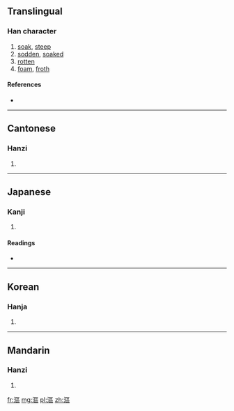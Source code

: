 {{also|沤}}
==Translingual==

===Han character===
{{Han char|rn=85|rad=水|as=11|sn=14|four=3111<sub>6</sub>|canj=水尸口口 (ESRR)}}

# [[soak]], [[steep]]
# [[sodden]], [[soaked]]
# [[rotten]]
# [[foam]], [[froth]]

====References====
* {{Han ref|kx=0646.030|dkj=18139|dj=1055.060|hdz=31719.030|uh=6F1A|ud=28442|bh=E278|bd=57976}}

----

==Cantonese==

===Hanzi===
{{yue-hanzi|jyut=|y=au1, au3|sim=沤}}

# {{defn|Cantonese|sort=水11}}

----

==Japanese==

===Kanji===
{{ja-kanji|grade=|rs=水11}}

# {{defn|Japanese|sort=水11}}

====Readings====
* {{ja-readings|on=[[おう]] (ō), [[う]] (u)|kun=[[ひたす]] (hitasu)}}

----

==Korean==

===Hanja===
{{ko-hanja|hangeul=구|eumhun=|rv=gu|mr=ku|y=kwu}}

# {{defn|Korean|sort=水11}}

----

==Mandarin==

===Hanzi===
{{cmn-hanzi|sim=沤|pin=[[òu]] ([[ou4]])|wg=ou<sup>4</sup>}}

# {{defn|Mandarin|sort=水11}}

[[fr:漚]]
[[mg:漚]]
[[pl:漚]]
[[zh:漚]]